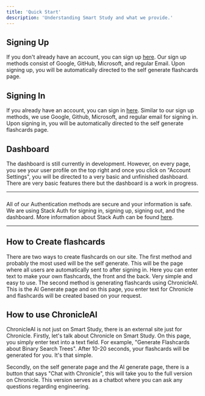 ```yaml
---
title: 'Quick Start'
description: 'Understanding Smart Study and what we provide.'
---
```


## Signing Up

If you don't already have an account, you can sign up [here](https://smart-study-official.vercel.app/sign-up).
Our sign up methods consist of Google, GitHub, Microsoft, and regular Email. Upon signing up, you will be 
automatically directed to the self generate flashcards page. 

## Signing In

If you already have an account, you can sign in [here](https://smart-study-official.vercel.app/sign-in). Similar
to our sign up methods, we use Google, Github, Microsoft, and regular email for signing in. Upon signing in, you
will be automatically directed to the self generate flashcards page. 

## Dashboard

The dashboard is still currently in development. However, on every page, you see your user profile on the top right
and once you click on "Account Settings", you will be directed to a very basic and unfinished dashboard. There are 
very basic features there but the dashboard is a work in progress. 

---

###
All of our Authentication methods are secure and your information is safe. We are using Stack Auth for signing in, 
signing up, signing out, and the dashboard. More information about Stack Auth can be found [here](https://stack-auth.com/).

---

## How to Create flashcards

There are two ways to create flashcards on our site. The first method and probably the most used will be the self generate.
This will be the page where all users are automatically sent to after signing in. Here you can enter text to make your own
flashcards, the front and the back. Very simple and easy to use. The second method is generating flashcards using 
ChronicleAI. This is the AI Generate page and on this page, you enter text for Chronicle and flashcards will be created
based on your request. 

## How to use ChronicleAI

ChronicleAI is not just on Smart Study, there is an external site just for Chronicle. Firstly, let's talk about Chronicle on
Smart Study. On this page, you simply enter text into a text field. For example, "Generate Flashcards about Binary Search Trees".
After 10-20 seconds, your flashcards will be generated for you. It's that simple. 

Secondly, on the self generate page and the AI generate page, there is a button that says "Chat with Chronicle", this will take you
to the full version on Chronicle. This version serves as a chatbot where you can ask any questions regarding engineering. 